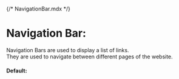 {/* NavigationBar.mdx */}

<Meta of={NavigationBarStories} name="Docs"/>

# Navigation Bar:
Navigation Bars are used to display a list of links.\
They are used to navigate between different pages of the website.

#### Default:
<Canvas of={NavigationBarStories.Default} />